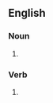 ==English==

===Noun===
{{head|en|noun plural form}}

# {{plural of|psychograph|lang=en}}

===Verb===
{{head|en|verb form}}

# {{en-third-person singular of|psychograph}}